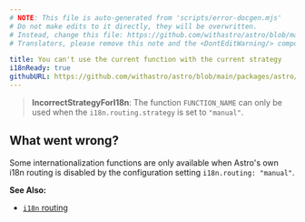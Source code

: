 ```yaml
---
# NOTE: This file is auto-generated from 'scripts/error-docgen.mjs'
# Do not make edits to it directly, they will be overwritten.
# Instead, change this file: https://github.com/withastro/astro/blob/main/packages/astro/src/core/errors/errors-data.ts
# Translators, please remove this note and the <DontEditWarning/> component.

title: You can't use the current function with the current strategy
i18nReady: true
githubURL: https://github.com/withastro/astro/blob/main/packages/astro/src/core/errors/errors-data.ts
---
```


<DontEditWarning />


> **IncorrectStrategyForI18n**: The function `FUNCTION_NAME` can only be used when the `i18n.routing.strategy` is set to `"manual"`.

## What went wrong?
Some internationalization functions are only available when Astro's own i18n routing is disabled by the configuration setting `i18n.routing: "manual"`.

**See Also:**
-  [`i18n` routing](/vi/guides/internationalization/#routing)


